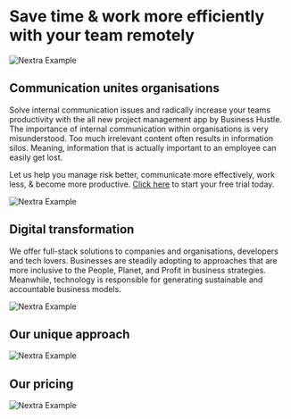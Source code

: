 
# Save time & work more efficiently with your team remotely

<Bleed>![Nextra Example](../public/feature.png)</Bleed>

## Communication unites organisations

Solve internal communication issues and radically increase your teams productivity with the all new project management app by Business Hustle. The importance of internal communication within organisations is very misunderstood. Too much irrelevant content often results in information silos. Meaning, information that is actually important to an employee can easily get lost.

Let us help you manage risk better, communicate more effectively, work less,  & become more productive. [Click here](https://bh-projectmanager.bubbleapps.io/?debug_mode=true) to start your free trial today.

<Bleed>![Nextra Example](../public/feature2.png)</Bleed>

## Digital transformation 

We offer full-stack solutions to companies and organisations, developers and tech lovers. Businesses are steadily adopting to approaches that are more inclusive to the People, Planet, and Profit in business strategies. Meanwhile, technology is responsible for  generating sustainable and accountable business models.


<Bleed>![Nextra Example](../public/fs.png)</Bleed>

## Our unique approach 

<Bleed>![Nextra Example](../public/neuro.gif)</Bleed>

## Our pricing 

<Bleed>![Nextra Example](../public/pricing.gif)</Bleed>
